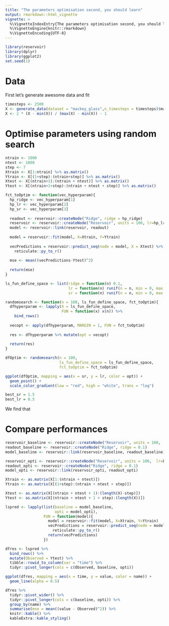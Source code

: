 ```yaml
---
title: "The parameters optimisation second, you should learn"
output: rmarkdown::html_vignette
vignette: >
  %\VignetteIndexEntry{The parameters optimisation second, you should learn}
  %\VignetteEngine{knitr::rmarkdown}
  %\VignetteEncoding{UTF-8}
---
```


```r
library(reservoir)
library(dplyr)
library(ggplot2)
set.seed(1)
```



# Data

First let's generate awesome data and fit 


```r
timesteps <- 2500
X <- generate_data(dataset = "mackey_glass",n_timesteps = timesteps)$mackey_glass
X <- 2 * (X - min(X)) / (max(X) - min(X)) - 1
```

# Optimise parameters using random search

```r
ntrain <- 1000
ntest <- 1000
step <- 7
Xtrain <- X[1:ntrain] %>% as.matrix()
Ytrain <- X[(1+step):(ntrain+step)] %>% as.matrix()
Xtest <- X[(ntrain+1):(ntrain + ntest)] %>% as.matrix()
Ytest <- X[(ntrain+1+step):(ntrain + ntest + step)] %>% as.matrix()
```

```r
fct_toOptim <- function(vec_hyperparam){
  hp_ridge <- vec_hyperparam[1]
  hp_lr <- vec_hyperparam[2]
  hp_sr <- vec_hyperparam[3]
  
  readout <- reservoir::createNode("Ridge", ridge = hp_ridge)
  reservoir <- reservoir::createNode("Reservoir", units = 100, lr=hp_lr, sr=hp_sr)
  model <- reservoir::link(reservoir, readout)
  
  model = reservoir::fit(model, X=Xtrain, Y=Ytrain)
  
  vecPredictions = reservoir::predict_seq(node = model, X = Xtest) %>%
    reticulate::py_to_r()
  
  mse <- mean((vecPredictions-Ytest)^2)
  
  return(mse)
}
```


```r
ls_fun_define_space <- list(ridge = function(n) 0.1,
                            lr = function(n) runif(n = n, min = 0, max = 1),
                            sr = function(n) runif(n = n, min = 0, max = 2))
```

```r
randomsearch <- function(n = 100, ls_fun_define_space, fct_toOptim){
  dfhyperparam <- lapply(X = ls_fun_define_space,
                         FUN = function(x) x(n)) %>%
    bind_rows()
  
  vecopt <- apply(dfhyperparam, MARGIN = 1, FUN = fct_toOptim)
  
  res <- dfhyperparam %>% mutate(opt = vecopt)
  
  return(res)
}
```


```r
dfOptim <- randomsearch(n = 100,
                        ls_fun_define_space = ls_fun_define_space,
                        fct_toOptim = fct_toOptim)
```

```r
ggplot(dfOptim, mapping = aes(x = sr, y = lr, color = opt)) +
  geom_point() +
  scale_color_gradient(low = "red", high = "white", trans = "log")
```

```r
best_sr = 1.5
best_lr = 0.5
```


We find that 

# Compare performances

```r
reservoir_baseline <- reservoir::createNode("Reservoir", units = 100,  lr=0.2, sr=1)
readout_baseline <- reservoir::createNode("Ridge", ridge = 0.1)
model_baseline <- reservoir::link(reservoir_baseline, readout_baseline)

reservoir_opti <- reservoir::createNode("Reservoir", units = 100,  lr=best_lr, sr=best_sr)
readout_opti <- reservoir::createNode("Ridge", ridge = 0.1)
model_opti <- reservoir::link(reservoir_opti, readout_opti)

Xtrain <- as.matrix(X[1:(ntrain + ntest)])
Ytrain <- as.matrix(X[(1+step):(ntrain + ntest + step)])

Xtest <- as.matrix(X[(ntrain + ntest + 1):(length(X)-step)])
Ytest <- as.matrix(X[(ntrain + ntest + 1 + step):(length(X))])

lspred <- lapply(list(baseline = model_baseline,
                      opti = model_opti),
                 FUN = function(model){
                   model = reservoir::fit(model, X=Xtrain, Y=Ytrain)
                   vecPredictions = reservoir::predict_seq(node = model, X = Xtest) %>%
                     reticulate::py_to_r()
                   return(vecPredictions)
                 })

dfres <- lspred %>%
  bind_rows() %>%
  mutate(Observed = Ytest) %>%
  tibble::rowid_to_column(var = "time") %>%
  tidyr::pivot_longer(cols = c(Observed, baseline, opti))
```

```r
ggplot(dfres, mapping = aes(x = time, y = value, color = name)) +
  geom_line(alpha = 0.5)
```

```r
dfres %>%
  tidyr::pivot_wider() %>%
  tidyr::pivot_longer(cols = c(baseline, opti)) %>%
  group_by(name) %>%
  summarise(mse = mean((value - Observed)^2)) %>%
  knitr::kable() %>%
  kableExtra::kable_styling()
```

